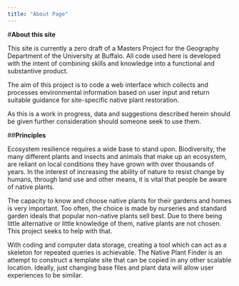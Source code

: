 ```yaml
---
title: "About Page"
---
```


#**About this site**

This site is currently a zero draft of a Masters Project for the Geography Department of the University at Buffalo. All code used here is developed with the intent of combining skills and knowledge into a functional and substantive product.

The aim of this project is to code a web interface which collects and processes environmental information based on user input and return suitable guidance for site-specific native plant restoration.

As this is a work in progress, data and suggestions described herein should be given further consideration should someone seek to use them.

##**Principles**
  
Ecosystem resilience requires a wide base to stand upon. Biodiversity, the many different plants and insects and animals that make up an ecosystem, are reliant on local conditions they have grown with over thousands of years. In the interest of increasing the ability of nature to resist change by humans, through land use and other means, it is vital that people be aware of native plants.

The capacity to know and choose native plants for their gardens and homes is very important. Too often, the choice is made by nurseries and standard garden ideals that popular non-native plants sell best. Due to there being little alternative or little knowledge of them, native plants are not chosen. This project seeks to help with that.

With coding and computer data storage, creating a tool which can act as a skeleton for repeated queries is achievable. The Native Plant Finder is an attempt to construct a template site that can be copied in any other scalable location. Ideally, just changing base files and plant data will allow user experiences to be similar.




